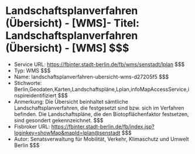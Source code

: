 # Landschaftsplanverfahren (Übersicht) - [WMS]- Titel: Landschaftsplanverfahren (Übersicht) - [WMS] $$$
- Service URL: https://fbinter.stadt-berlin.de/fb/wms/senstadt/lplan $$$
- Typ: WMS $$$
- Name: landschaftsplanverfahren-ubersicht-wms-d27205f5 $$$
- Stichworte: Berlin,Geodaten,Karten,Landschaftspläne,Lplan,infoMapAccessService,inspireidentifiziert $$$
- Anmerkung: Die Übersicht beinhaltet sämtliche Landschaftsplanverfahren, die festgesetzt sind bzw. sich im Verfahren befinden.
Die Landschaftspläne, die den Biotopflächenfaktor festsetzen, sind gesondert gekennzeichnet. $$$
- Fisbroker URL: https://fbinter.stadt-berlin.de/fb/index.jsp?loginkey=showMap&mapId=lplan@senstadt $$$
- Autor: Senatsverwaltung für Mobilität, Verkehr, Klimaschutz und Umwelt Berlin $$$

